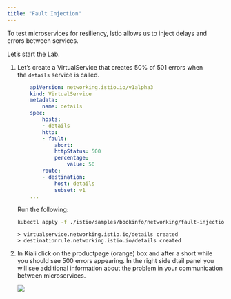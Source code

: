 ```yaml
---
title: "Fault Injection"
---
```


To test microservices for resiliency, Istio allows us to inject delays and errors between services.

Let’s start the Lab.

1.  Let’s create a VirtualService that creates 50% of 501 errors when the `details` service is called.
    
    ```yaml
        apiVersion: networking.istio.io/v1alpha3
        kind: VirtualService
        metadata:
            name: details
        spec:
            hosts:
            - details
            http:
            - fault:
                abort:
                httpStatus: 500
                percentage:
                    value: 50
            route:
            - destination:
                host: details
                subset: v1
        ...
    ```        	
        
    
    Run the following:
    
    ```bash
    kubectl apply -f ./istio/samples/bookinfo/networking/fault-injection-details-v1.yaml
    ```        	
        
    ```output
    > virtualservice.networking.istio.io/details created
    > destinationrule.networking.istio.io/details created
    ```

    
2.  In Kiali click on the productpage (orange) box and after a short while you should see 500 errors appearing. In the right side dtail panel you will see additional information about the problem in your communication between microservices.
    
    ![](./../images/istio1.png)
    

